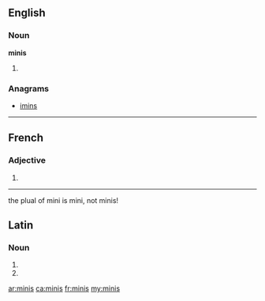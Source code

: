 ==English==

===Noun===
'''minis'''

# {{plural of|[[mini]]}}

===Anagrams===
* [[imins#English|imins]]

----

==French==

===Adjective===
{{fr-adj-form|m|p}}

# {{form of|masculine plural|mini|lang=fr}}

----
the plual of mini is mini, not minis!

==Latin==

===Noun===
{{la-noun-form|minīs}}

# {{inflection of|mina|mina|dat|p|lang=la}}
# {{inflection of|mina|mina|abl|p|lang=la}}
{{count page|[[Wiktionary:Page count]]}}

[[ar:minis]]
[[ca:minis]]
[[fr:minis]]
[[my:minis]]